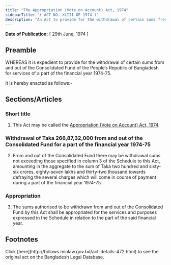 ```yaml
---
title: "The Appropriation (Vote on Account) Act, 1974"
sidebarTitle: "( ACT NO. XLIII OF 1974 )"
description: "An Act to provide for the withdrawal of certain sums from and out of the Consolidated Fund for the services of a part of the financial year 1974-75."
---
```


**Date of Publication:** [ 29th June, 1974 ]

## Preamble

WHEREAS it is expedient to provide for the withdrawal of certain sums from and out of the Consolidated Fund of the People’s Republic of Bangladesh for services of a part of the financial year 1974-75.

It is hereby enacted as follows:-

## Sections/Articles

### Short title

1. This Act may be called the [Appropriation (Vote on Account) Act, 1974](/laws/volume-19/act-472 "Appropriation (Vote on Account) Act, 1974").

### Withdrawal of Taka 266,87,32,000 from and out of the Consolidated Fund for a part of the financial year 1974-75

2. From and out of the Consolidated Fund there may be withdrawal sums not exceeding those specified in column 3 of the Schedule to this Act, amounting in the aggregate to the sum of Taka two hundred and sixty-six crores, eighty-seven lakhs and thirty-two thousand towards defraying the several charges which will come in course of payment during a part of the financial year 1974-75.

### Appropriation

3. The sums authorised to be withdrawn from and out of the Consolidated Fund by this Act shall be appropriated for the services and purposes expressed in the Schedule in relation to the part of the said financial year.

## Footnotes

<Note>
  Click [here](http://bdlaws.minlaw.gov.bd/act-details-472.html) to see the original act on the Bangladesh Legal Database.
</Note>
